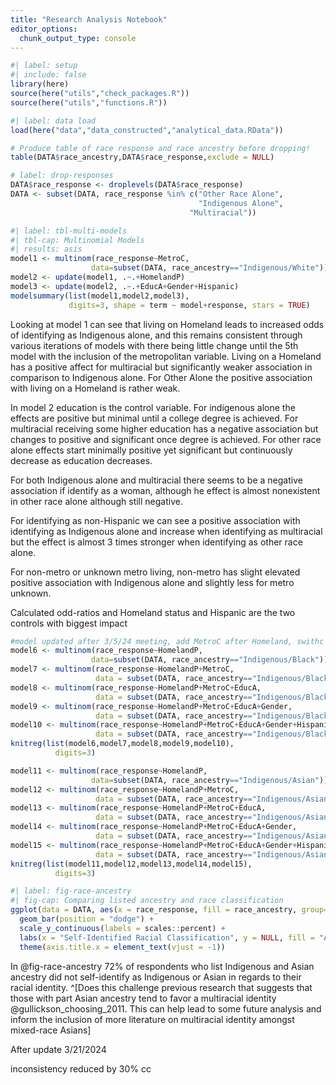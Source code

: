 ```yaml
---
title: "Research Analysis Notebook"
editor_options: 
  chunk_output_type: console
---
```


```r
#| label: setup
#| include: false
library(here)
source(here("utils","check_packages.R"))
source(here("utils","functions.R"))
```

```r
#| label: data load
load(here("data","data_constructed","analytical_data.RData"))
```

```r
# Produce table of race response and race ancestry before dropping!
table(DATA$race_ancestry,DATA$race_response,exclude = NULL)
```

```r
# label: drop-responses
DATA$race_response <- droplevels(DATA$race_response)
DATA <- subset(DATA, race_response %in% c("Other Race Alone", 
                                          "Indigenous Alone",
                                        "Multiracial"))
```

```r
#| label: tbl-multi-models
#| tbl-cap: Multinomial Models
#| results: asis
model1 <- multinom(race_response~MetroC,
                  data=subset(DATA, race_ancestry=="Indigenous/White"))
model2 <- update(model1, .~.+HomelandP)
model3 <- update(model2, .~.+EducA+Gender+Hispanic)
modelsummary(list(model1,model2,model3),
             digits=3, shape = term ~ model+response, stars = TRUE)
```

Looking at model 1 can see that living on Homeland leads to increased odds of identifying as Indigenous alone, and this remains consistent through various iterations of models with there being little change until the 5th model with the inclusion of the metropolitan variable. Living on a Homeland has a positive affect for multiracial but significantly weaker association in comparison to Indigenous alone. For Other Alone the positive association with living on a Homeland is rather weak.

In model 2 education is the control variable. For indigenous alone the effects are positive but minimal until a college degree is achieved. For multiracial receiving some higher education has a negative association but changes to positive and significant once degree is achieved. For other race alone effects start minimally positive yet significant but continuously decrease as education decreases.

For both Indigenous alone and multiracial there seems to be a negative association if identify as a woman, although he effect is almost nonexistent in other race alone although still negative.

For identifying as non-Hispanic we can see a positive association with identifying as Indigenous alone and increase when identifying as multiracial but the effect is almost 3 times stronger when identifying as other race alone.

For non-metro or unknown metro living, non-metro has slight elevated positive association with Indigenous alone and slightly less for metro unknown.

Calculated odd-ratios and Homeland status and Hispanic are the two controls with biggest impact

```r
#model updated after 3/5/24 meeting, add MetroC after Homeland, swithc ref group
model6 <- multinom(race_response~HomelandP,
                  data=subset(DATA, race_ancestry=="Indigenous/Black"))
model7 <- multinom(race_response~HomelandP+MetroC,
                   data = subset(DATA, race_ancestry=="Indigenous/Black"))
model8 <- multinom(race_response~HomelandP+MetroC+EducA,
                   data = subset(DATA, race_ancestry=="Indigenous/Black"))
model9 <- multinom(race_response~HomelandP+MetroC+EducA+Gender,
                   data = subset(DATA, race_ancestry=="Indigenous/Black"))
model10 <- multinom(race_response~HomelandP+MetroC+EducA+Gender+Hispanic,
                   data = subset(DATA, race_ancestry=="Indigenous/Black"))
knitreg(list(model6,model7,model8,model9,model10),
          digits=3)
```

```r
model11 <- multinom(race_response~HomelandP,
                  data=subset(DATA, race_ancestry=="Indigenous/Asian"))
model12 <- multinom(race_response~HomelandP+MetroC,
                   data = subset(DATA, race_ancestry=="Indigenous/Asian"))
model13 <- multinom(race_response~HomelandP+MetroC+EducA,
                   data = subset(DATA, race_ancestry=="Indigenous/Asian"))
model14 <- multinom(race_response~HomelandP+MetroC+EducA+Gender,
                   data = subset(DATA, race_ancestry=="Indigenous/Asian"))
model15 <- multinom(race_response~HomelandP+MetroC+EducA+Gender+Hispanic,
                   data = subset(DATA, race_ancestry=="Indigenous/Asian"))
knitreg(list(model11,model12,model13,model14,model15),
          digits=3)
```

```r
#| label: fig-race-ancestry
#| fig-cap: Comparing listed ancestry and race classification
ggplot(data = DATA, aes(x = race_response, fill = race_ancestry, group=race_ancestry, y=after_stat(prop))) + 
  geom_bar(position = "dodge") +
  scale_y_continuous(labels = scales::percent) +
  labs(x = "Self-Identified Racial Classification", y = NULL, fill = "Ancestry")+
  theme(axis.title.x = element_text(vjust = -1)) 
```

In @fig-race-ancestry 72% of respondents who list Indigenous and Asian ancestry did not self-identify as Indigenous or Asian in regards to their racial identity. \^[Does this challenge previous research that suggests that those with part Asian ancestry tend to favor a multiracial identity @gullickson_choosing_2011. This can help lead to some future analysis and inform the inclusion of more literature on multiracial identity amongst mixed-race Asians]

After update 3/21/2024

inconsistency reduced by 30% cc
